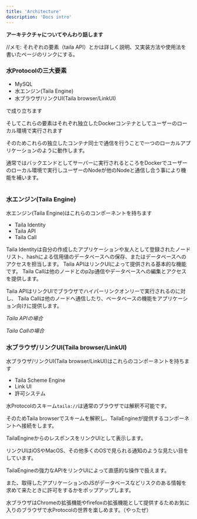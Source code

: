 ```yaml
---
title: 'Architecture'
description: 'Docs intro'
---
```


**アーキテクチャについてやんわり話します**

//メモ: それぞれの要素（taila API）とかは詳しく説明、又実装方法や使用法を書いたページのリンクにする。

### 水Protocolの三大要素
- MySQL
- 水エンジン(Taila Engine)
- 水ブラウザ/リンクUI(Taila browser/LinkUI)

で成り立ちます

そしてこれらの要素はそれぞれ独立したDockerコンテナとしてユーザーのローカル環境で実行されます

そのためこれらの独立したコンテナ同士で通信を行うことで一つのローカルアプリケーションのように動作します。

通常ではバックエンドとしてサーバーに実行されるところをDockerでユーザーのローカル環境で実行しユーザーのNodeが他のNodeと通信し合う事により機能を補います。

<img src="/images/architecture/docker.png" alt="" style="border-radius: 8px" />


### 水エンジン(Taila Engine)
水エンジン(Taila Engine)はこれらのコンポーネントを持ちます

- Taila Identity
- Taila API
- Taila Call

Taila Identityは自分の作成したアプリケーションや友人として登録されたノードリスト、hashによる信用値のデータベースへの保存、またはデータベースへのアクセスを担当します。
Taila APIはリンクUIによって提供される基本的な機能です。
Taila Callは他のノードとのp2p通信やデータベースへの編集とアクセスを提供します。

Taila APIはリンクUIでブラウザでハイパーリンクオンリーで実行されるのに対し、
Taila Callは他のノードへ通信したり、ベータベースの機能をアプリケーション向けに提供します。

*Taila APIの場合*
<img src="/images/architecture/taila api.png" alt="" style="border-radius: 8px" />

*Taila Callの場合*
<img src="/images/architecture/taila call.png" alt="" style="border-radius: 8px" />


### 水ブラウザ/リンクUI(Taila browser/LinkUI)
水ブラウザ/リンクUI(Taila browser/LinkUI)はこれらのコンポーネントを持ちます

- Taila Scheme Engine
- Link UI
- 許可システム

水Protocolのスキーム`taila://`は通常のブラウザでは解釈不可能です。

そのためTaila browserでスキームを解釈し、TailaEngineが提供するコンポーネントへ接続をします。

TailaEngineからのレスポンスをリンクUIとして表示します。

リンクUIはiOSやMacOS、その他多くのOSで見られる通知のような見たい目をしています。

TailaEngineの強力なAPIをリンクUIによって直感的な操作で扱えます。

また、取得したアプリケーションのJSがデータベースなどリスクのある情報を求めて来たときに許可をするかをポップアップします。

水ブラウザはChromeの拡張機能やfirefoxの拡張機能として提供するためお気に入りのブラウザで水Protocolの世界を楽しめます。（やったぜ）